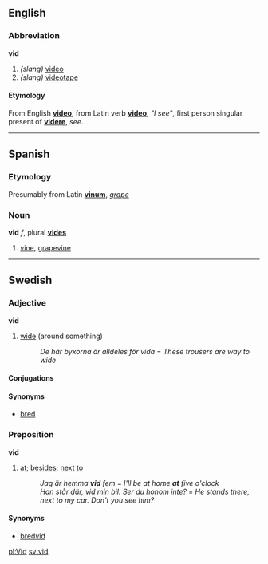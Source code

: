 ==English==
===Abbreviation===
'''vid'''

# ''(slang)'' [[video]]
# ''(slang)'' [[videotape]]

====Etymology====
From English '''[[video]]''', from Latin verb '''[[video]]''', ''"I see"'', first person singular present of '''[[videre]]''', ''see''.

----

==Spanish==
===Etymology===
Presumably from Latin '''[[vinum]]''', ''[[grape]]''

===Noun===
'''vid''' ''f'', plural '''[[vides]]'''

# [[vine]], [[grapevine]]

----

==Swedish==
===Adjective===
'''vid'''

#[[wide]] (around something) 
#:''De här byxorna är alldeles för vida'' = ''These trousers are way to wide''


====Conjugations====
{{sv-adj|vid|vitt|vide|vida|vidare|vidaste|vidaste|vidast}}
====Synonyms====
*[[bred]]

===Preposition===
'''vid'''

#[[at]]; [[besides]]; [[next to]]
#:''Jag är hemma '''vid''' fem'' = ''I'll be at home '''at''' five o'clock''
#:''Han står där, vid min bil. Ser du honom inte?'' = ''He stands there, next to my car. Don't you see him?''
====Synonyms====
*[[bredvid]]

[[pl:Vid]]
[[sv:vid]]